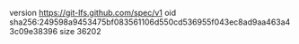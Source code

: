 version https://git-lfs.github.com/spec/v1
oid sha256:249598a9453475bf083561106d550cd536955f043ec8ad9aa463a43c09e38396
size 36202
